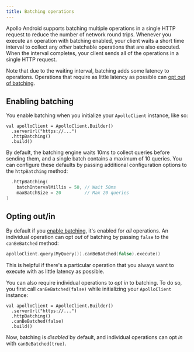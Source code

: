 ```yaml
---
title: Batching operations
---
```


Apollo Android supports batching multiple operations in a single HTTP request to reduce the number of network round trips. Whenever you execute an operation with batching enabled, your client waits a short time interval to collect any _other_ batchable operations that are also executed. When the interval completes, your client sends all of the operations in a single HTTP request.

Note that due to the waiting interval, batching adds some latency to operations. Operations that require as little latency as possible can [opt out of batching](#opting-outin).

## Enabling batching

You enable batching when you initialize your `ApolloClient` instance, like so:

```kotlin{3}
val apolloClient = ApolloClient.Builder()
  .serverUrl("https://...")
  .httpBatching()
  .build()
```

By default, the batching engine waits 10ms to collect queries before sending them, and a single batch contains a maximum
of 10 queries. You can configure these defaults by passing additional configuration options to the `httpBatching`
method:

```kotlin
  .httpBatching(
    batchIntervalMillis = 50, // Wait 50ms
    maxBatchSize = 20         // Max 20 queries
)
```

## Opting out/in

By default if you [enable batching](#enabling-batching), it's enabled for _all_ operations. An individual operation can
opt _out_ of batching by passing `false` to the `canBeBatched` method:

```kotlin
apolloClient.query(MyQuery()).canBeBatched(false).execute()
```

This is helpful if there's a particular operation that you always want to execute with as little latency as possible.

You can also require individual operations to _opt in_ to batching. To do so, you first call `canBeBatched(false)` while initializing your `ApolloClient` instance:

```kotlin{4}
val apolloClient = ApolloClient.Builder()
  .serverUrl("https://...")
  .httpBatching()
  .canBeBatched(false)
  .build()
```

Now, batching is _disabled_ by default, and individual operations can opt _in_ with `canBeBatched(true)`.
